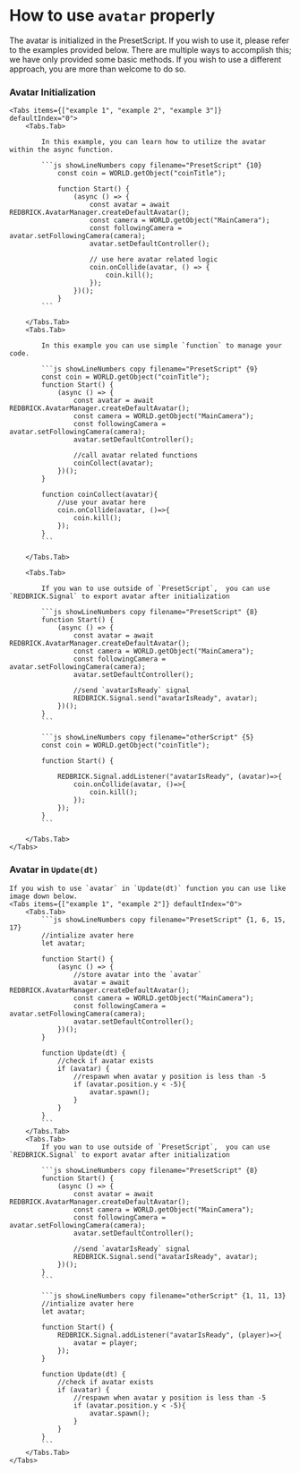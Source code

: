 
# How to use `avatar` properly

<Callout type="warning">
  The avatar is initialized in the PresetScript. If you wish to use it, please
  refer to the examples provided below.
</Callout>

<Callout type="info">
  There are multiple ways to accomplish this; we have only provided some basic
  methods. If you wish to use a different approach, you are more than welcome to
  do so.
</Callout>

<Steps>

### Avatar Initialization

    <Tabs items={["example 1", "example 2", "example 3"]} defaultIndex="0">
        <Tabs.Tab>

            In this example, you can learn how to utilize the avatar within the async function.

            ```js showLineNumbers copy filename="PresetScript" {10}
                const coin = WORLD.getObject("coinTitle");

                function Start() {
                    (async () => {
                        const avatar = await REDBRICK.AvatarManager.createDefaultAvatar();
                        const camera = WORLD.getObject("MainCamera");
                        const followingCamera = avatar.setFollowingCamera(camera);
                        avatar.setDefaultController();

                        // use here avatar related logic
                        coin.onCollide(avatar, () => {
                            coin.kill();
                        });
                    })();
                }
            ```

        </Tabs.Tab>
        <Tabs.Tab>

            In this example you can use simple `function` to manage your code.

            ```js showLineNumbers copy filename="PresetScript" {9}
            const coin = WORLD.getObject("coinTitle");
            function Start() {
                (async () => {
                    const avatar = await REDBRICK.AvatarManager.createDefaultAvatar();
                    const camera = WORLD.getObject("MainCamera");
                    const followingCamera = avatar.setFollowingCamera(camera);
                    avatar.setDefaultController();

                    //call avatar related functions
                    coinCollect(avatar);
                })();
            }

            function coinCollect(avatar){
                //use your avatar here
                coin.onCollide(avatar, ()=>{
                    coin.kill();
                });
            }
            ```

        </Tabs.Tab>

        <Tabs.Tab>

            If you wan to use outside of `PresetScript`,  you can use `REDBRICK.Signal` to export avatar after initialization

            ```js showLineNumbers copy filename="PresetScript" {8}
            function Start() {
                (async () => {
                    const avatar = await REDBRICK.AvatarManager.createDefaultAvatar();
                    const camera = WORLD.getObject("MainCamera");
                    const followingCamera = avatar.setFollowingCamera(camera);
                    avatar.setDefaultController();

                    //send `avatarIsReady` signal
                    REDBRICK.Signal.send("avatarIsReady", avatar);
                })();
            }
            ```

            ```js showLineNumbers copy filename="otherScript" {5}
            const coin = WORLD.getObject("coinTitle");

            function Start() {

                REDBRICK.Signal.addListener("avatarIsReady", (avatar)=>{
                    coin.onCollide(avatar, ()=>{
                        coin.kill();
                    });
                });
            }
            ```

        </Tabs.Tab>
    </Tabs>

### Avatar in `Update(dt)`

    If you wish to use `avatar` in `Update(dt)` function you can use like image down below.
    <Tabs items={["example 1", "example 2"]} defaultIndex="0">
        <Tabs.Tab>
            ```js showLineNumbers copy filename="PresetScript" {1, 6, 15, 17}
            //intialize avater here
            let avatar;

            function Start() {
                (async () => {
                    //store avatar into the `avatar`
                    avatar = await REDBRICK.AvatarManager.createDefaultAvatar();
                    const camera = WORLD.getObject("MainCamera");
                    const followingCamera = avatar.setFollowingCamera(camera);
                    avatar.setDefaultController();
                })();
            }

            function Update(dt) {
                //check if avatar exists
                if (avatar) {
                    //respawn when avatar y position is less than -5
                    if (avatar.position.y < -5){
                        avatar.spawn();
                    }
                }
            }
            ```
        </Tabs.Tab>
        <Tabs.Tab>
            If you wan to use outside of `PresetScript`,  you can use `REDBRICK.Signal` to export avatar after initialization

            ```js showLineNumbers copy filename="PresetScript" {8}
            function Start() {
                (async () => {
                    const avatar = await REDBRICK.AvatarManager.createDefaultAvatar();
                    const camera = WORLD.getObject("MainCamera");
                    const followingCamera = avatar.setFollowingCamera(camera);
                    avatar.setDefaultController();

                    //send `avatarIsReady` signal
                    REDBRICK.Signal.send("avatarIsReady", avatar);
                })();
            }
            ```

            ```js showLineNumbers copy filename="otherScript" {1, 11, 13}
            //intialize avater here
            let avatar;

            function Start() {
                REDBRICK.Signal.addListener("avatarIsReady", (player)=>{
                    avatar = player;
                });
            }

            function Update(dt) {
                //check if avatar exists
                if (avatar) {
                    //respawn when avatar y position is less than -5
                    if (avatar.position.y < -5){
                        avatar.spawn();
                    }
                }
            }
            ```
        </Tabs.Tab>
    </Tabs>

</Steps>
